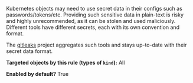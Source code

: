 Kubernetes objects may need to use secret data in their configs such as passwords/tokens/etc. Providing such sensitive data in plain-text is risky and highly unrecommended, as it can be stolen and used maliciously.  
Different tools have different secrets, each with its own convention and format.

The [gitleaks](https://github.com/zricethezav/gitleaks) project aggregates such tools and stays up-to-date with their secret data format.

**Targeted objects by this rule (types of **`kind`**):** All

**Enabled by default?** True
